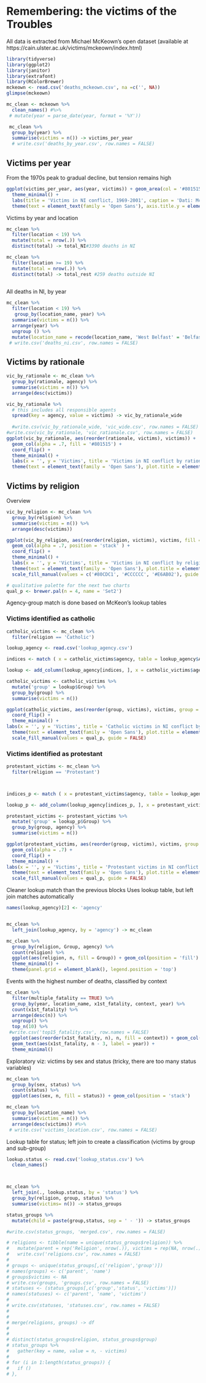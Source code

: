 <h1>Remembering: the victims of the Troubles</h1>
<p>All data is extracted from Michael McKeown's open dataset (available at https://cain.ulster.ac.uk/victims/mckeown/index.html)</p>
```r
library(tidyverse)
library(ggplot2)
library(janitor)
library(extrafont)
library(RColorBrewer)
mckeown <- read.csv('deaths_mckeown.csv', na =c('', NA))
glimpse(mckeown)

mc_clean <- mckeown %>%
  clean_names() #%>%
 # mutate(year = parse_date(year, format = '%Y'))

 mc_clean %>%
  group_by(year) %>%
  summarise(victims = n()) -> victims_per_year
  # write.csv('deaths_by_year.csv', row.names = FALSE)
```
<h2>Victims per year</h2>
<p>From the 1970s peak to gradual decline, but tension remains high</p>
```r
ggplot(victims_per_year, aes(year, victims)) + geom_area(col = '#801515', fill = '#D46A6A', alpha = .5) +
  theme_minimal() +
  labs(title = 'Victims in NI conflict, 1969-2001', caption = 'Dati: McKeown, Michael. (2009). Spreadsheet of Deaths Associated with Violence in Northern Ireland, 1969-2001', x = '', y = 'Vittime') +
  theme(text = element_text(family = 'Open Sans'), axis.title.y = element_text(margin = margin(t = 0, r = 20, b = 0, l = 0)), plot.title = element_text(margin = margin(t = 0, r = 0, b = 20, l = 0)), panel.grid = element_line(colour = '#f2f2f2'), panel.grid.minor.x = element_blank())
```

Victims by year and location
```r
mc_clean %>%
  filter(location < 19) %>%
  mutate(total = nrow(.)) %>%
  distinct(total) -> total_NI#3390 deaths in NI 

mc_clean %>%
  filter(location >= 19) %>%
  mutate(total = nrow(.)) %>%
  distinct(total) -> total_rest #259 deaths outside NI
 
```

All deaths in NI, by year
```r
mc_clean %>%
  filter(location < 19) %>%
   group_by(location_name, year) %>%
  summarise(victims = n()) %>%
  arrange(year) %>%
  ungroup () %>%
  mutate(location_name = recode(location_name, 'West Belfast' = 'Belfast West', 'North Belfast' = 'Belfast North' , 'South Belfast' = 'Belfast South', 'East Belfast' = 'Belfast East')) #%>%
 # write.csv('deaths_ni.csv', row.names = FALSE)
```

<h2>Victims by rationale</h2>
```r
vic_by_rationale <- mc_clean %>%
  group_by(rationale, agency) %>%
  summarise(victims = n()) %>%
  arrange(desc(victims))

vic_by_rationale %>%
  # this includes all responsible agents
  spread(key = agency, value = victims) -> vic_by_rationale_wide
  
  #write.csv(vic_by_rationale_wide, 'vic_wide.csv', row.names = FALSE)
#write.csv(vic_by_rationale, 'vic_rationale.csv', row.names = FALSE)
ggplot(vic_by_rationale, aes(reorder(rationale, victims), victims)) +
  geom_col(alpha = .7, fill = '#801515') +
  coord_flip() + 
  theme_minimal() +
  labs(x = '', y = 'Victims', title = 'Victims in NI conflict by rationale, 1969-2001', caption = 'Data: McKeown, Michael. (2009). Spreadsheet of Deaths Associated with Violence in Northern Ireland, 1969-2001') +
  theme(text = element_text(family = 'Open Sans'), plot.title = element_text(margin = margin(b = 15)), axis.title.x = element_text(margin = margin(t = 10, b = 10)), panel.grid.major.y = element_blank(), panel.grid = element_line(colour = '#f2f2f2'))
```

<h2>Victims by religion</h2>
<p>Overview</p>
```r
vic_by_religion <- mc_clean %>%
  group_by(religion) %>%
  summarise(victims = n()) %>%
  arrange(desc(victims))

ggplot(vic_by_religion, aes(reorder(religion, victims), victims, fill = religion)) +
  geom_col(alpha = .7, position = 'stack' ) +
  coord_flip() + 
  theme_minimal() +
  labs(x = '', y = 'Victims', title = 'Victims in NI conflict by religion, 1969-2001', caption = 'Data: McKeown, Michael. (2009). Spreadsheet of Deaths Associated with Violence in Northern Ireland, 1969-2001') +
  theme(text = element_text(family = 'Open Sans'), plot.title = element_text(margin = margin(b = 15)), axis.title.x = element_text(margin = margin(t = 10, b = 10)), panel.grid.major.y = element_blank(), panel.grid = element_line(colour = '#f2f2f2'))+
  scale_fill_manual(values = c('#80CDC1', '#CCCCCC', '#E6AB02'), guide = FALSE )
```

```r
# qualitative palette for the next two charts
qual_p <- brewer.pal(n = 4, name = 'Set2')
```

<p>Agency-group match is done based on McKeon's lookup tables</p>

<h3>Victims identified as catholic</h3>
```r
catholic_victims <- mc_clean %>%
  filter(religion == 'Catholic')

lookup_agency <- read.csv('lookup_agency.csv')

indices <- match ( x = catholic_victims$agency, table = lookup_agency$Agency)

lookup <- add_column(lookup_agency[indices, ], x = catholic_victims$agency)

catholic_victims <- catholic_victims %>%
  mutate('group' = lookup$Group) %>%
  group_by(group) %>%
  summarise(victims = n())

ggplot(catholic_victims, aes(reorder(group, victims), victims, group = group, fill = group)) + geom_col(alpha = .7, guides= FALSE) +
  coord_flip() +
  theme_minimal() +
labs(x = '', y = 'Victims', title = 'Catholic victims in NI conflict by group, 1969-2001', caption = 'Data: McKeown, Michael. (2009). Spreadsheet of Deaths Associated with Violence in Northern Ireland, 1969-2001') +
  theme(text = element_text(family = 'Open Sans'), plot.title = element_text(margin = margin(b = 15)), axis.title.x = element_text(margin = margin(t = 10, b = 10)), panel.grid.major.y = element_blank(), panel.grid = element_line(colour = '#f2f2f2')) +
  scale_fill_manual(values = qual_p, guide = FALSE)
```
<h3>Victims identified as protestant</h3>
```r
protestant_victims <- mc_clean %>%
  filter(religion == 'Protestant')



indices_p <- match ( x = protestant_victims$agency, table = lookup_agency$Agency)

lookup_p <- add_column(lookup_agency[indices_p, ], x = protestant_victims$agency)

protestant_victims <- protestant_victims %>%
  mutate('group' = lookup_p$Group) %>%
  group_by(group, agency) %>%
  summarise(victims = n())

ggplot(protestant_victims, aes(reorder(group, victims), victims, group = group, fill = group)) + 
  geom_col(alpha = .7) +
  coord_flip() +
  theme_minimal() +
labs(x = '', y = 'Victims', title = 'Protestant victims in NI conflict by group, 1969-2001', caption = 'Data: McKeown, Michael. (2009). Spreadsheet of Deaths Associated with Violence in Northern Ireland, 1969-2001') +
  theme(text = element_text(family = 'Open Sans'), plot.title = element_text(margin = margin(b = 15)), axis.title.x = element_text(margin = margin(t = 10, b = 10)), panel.grid.major.y = element_blank(), panel.grid = element_line(colour = '#f2f2f2')) +
  scale_fill_manual(values = qual_p, guide = FALSE)
```


Cleaner lookup match than the previous blocks
Uses lookup table, but left join matches automatically
```r
names(lookup_agency)[2] <- 'agency'


mc_clean %>%
  left_join(lookup_agency, by = 'agency') -> mc_clean

mc_clean %>%
  group_by(religion, Group, agency) %>%
  count(religion) %>%
  ggplot(aes(religion, n, fill = Group)) + geom_col(position = 'fill') + coord_flip() +
  theme_minimal() +
  theme(panel.grid = element_blank(), legend.position = 'top')
```


Events with the highest number of deaths, classified by context
```r
mc_clean %>%
  filter(multiple_fatality == TRUE) %>%
  group_by(year, location_name, x1st_fatality, context, year) %>%
  count(x1st_fatality) %>%
  arrange(desc(n)) %>%
  ungroup() %>%
  top_n(10) %>%
 #write.csv('top15_fatality.csv', row.names = FALSE)
  ggplot(aes(reorder(x1st_fatality, n), n, fill = context)) + geom_col() + coord_flip() +
  geom_text(aes(x1st_fatality, n - 3, label = year)) +
  theme_minimal()
```


Exploratory viz: victims by sex and status (tricky, there are too many status variables)
```r
mc_clean %>%
  group_by(sex, status) %>%
  count(status) %>% 
  ggplot(aes(sex, n, fill = status)) + geom_col(position = 'stack')
```

```r
mc_clean %>%
  group_by(location_name) %>%
  summarise(victims = n()) %>%
  arrange(desc(victims)) #%>%
 # write.csv('victims_location.csv', row.names = FALSE)
```


Lookup table for status; left join to create a classification (victims by group and sub-group)
```r
lookup.status <- read.csv('lookup_status.csv') %>%
  clean_names()



mc_clean %>%
  left_join(., lookup.status, by = 'status') %>%
  group_by(religion, group, status) %>%
  summarise(victims= n()) -> status_groups

status_groups %>%
  mutate(child = paste(group,status, sep = ' - ')) -> status_groups

#write.csv(status_groups, 'merged.csv', row.names = FALSE)

# religions <- tibble(name = unique(status_groups$religion)) %>%
#   mutate(parent = rep('Religion', nrow(.)), victims = rep(NA, nrow(.))) %>%
#   write.csv('religions.csv', row.names = FALSE)
# 
# groups <- unique(status_groups[,c('religion','group')])
# names(groups) <- c('parent', 'name')
# groups$victims <- NA
# write.csv(groups, 'groups.csv', row.names = FALSE)
# statuses <- (status_groups[,c('group','status', 'victims')])
# names(statuses) <- c('parent', 'name', 'victims')
# 
# write.csv(statuses, 'statuses.csv', row.names = FALSE)
# 
# 
# merge(religions, groups) -> df
# 
# 
# distinct(status_groups$religion, status_groups$group)
# status_groups %>%
#   gather(key = name, value = n, - victims)
# 
# for (i in 1:length(status_groups)) {
#   if ()
# },
```



